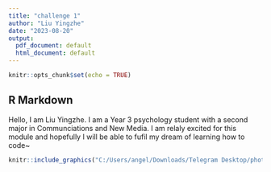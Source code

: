 ```yaml
---
title: "challenge 1"
author: "Liu Yingzhe"
date: "2023-08-20"
output:
  pdf_document: default
  html_document: default
---
```


```r
knitr::opts_chunk$set(echo = TRUE)
```

## R Markdown

Hello, I am Liu Yingzhe. I am a Year 3 psychology student with a second major in Communciations and New Media. I am relaly excited for this module and hopefully I will be able to fufil my dream of learning how to code~ 

```r
knitr::include_graphics("C:/Users/angel/Downloads/Telegram Desktop/photo_2023-08-21_15-36-18.jpg") 
```



